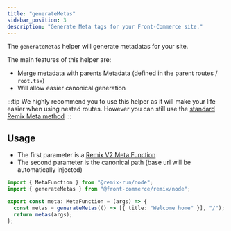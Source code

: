 ```yaml
---
title: "generateMetas"
sidebar_position: 3
description: "Generate Meta tags for your Front-Commerce site."
---
```


The `generateMetas` helper will generate metadatas for your site.

The main features of this helper are:

- Merge metadata with parents Metadata (defined in the parent routes /
  `root.tsx`)
- Will allow easier canonical generation

:::tip We highly recommend you to use this helper as it will make your life
easier when using nested routes. However you can still use the
[standard Remix Meta method](https://remix.run/docs/en/main/route/meta-v2) :::

## Usage

- The first parameter is a
  [Remix V2 Meta Function](https://remix.run/docs/en/main/route/meta#meta-function-parameters)
- The second parameter is the canonical path (base url will be automatically
  injected)

```typescript
import { MetaFunction } from "@remix-run/node";
import { generateMetas } from "@front-commerce/remix/node";

export const meta: MetaFunction = (args) => {
  const metas = generateMetas(() => [{ title: "Welcome home" }], "/");
  return metas(args);
};
```
